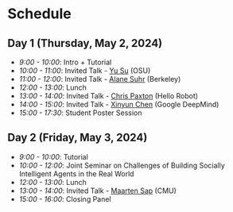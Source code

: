 # Schedule 

## Day 1 (Thursday, May 2, 2024)

- _9:00 - 10:00_: Intro + Tutorial
- _10:00 - 11:00_: Invited Talk - [Yu Su](https://ysu1989.github.io/) (OSU)
- _11:00 - 12:00_: Invited Talk - [Alane Suhr](https://www.alanesuhr.com/) (Berkeley)
- _12:00 - 13:00_: Lunch
- _13:00 - 14:00_: Invited Talk - [Chris Paxton](https://twitter.com/chris_j_paxton) (Hello Robot)
- _14:00 - 15:00_: Invited Talk - [Xinyun Chen](https://jungyhuk.github.io/) (Google DeepMind)
- _15:00 - 17:30_: Student Poster Session

## Day 2 (Friday, May 3, 2024)
- _9:00 - 10:00_: Tutorial
- _10:00 - 12:00_: Joint Seminar on Challenges of Building Socially Intelligent Agents in the Real World
- _12:00 - 13:00_: Lunch
- _13:00 - 14:00_: Invited Talk - [Maarten Sap](https://maartensap.com/) (CMU)
- _15:00 - 16:00_: Closing Panel
